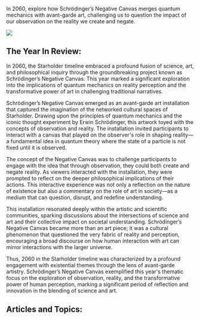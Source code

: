 In 2060, explore how Schrödinger’s Negative Canvas merges quantum mechanics with avant-garde art, challenging us to question the impact of our observation on the reality we create and negate.

![](logoreference.png)

## The Year In Review:

In 2060, the Starholder timeline embraced a profound fusion of science, art, and philosophical inquiry through the groundbreaking project known as Schrödinger’s Negative Canvas. This year marked a significant exploration into the implications of quantum mechanics on reality perception and the transformative power of art in challenging traditional narratives.

Schrödinger’s Negative Canvas emerged as an avant-garde art installation that captured the imagination of the networked cultural spaces of Starholder. Drawing upon the principles of quantum mechanics and the iconic thought experiment by Erwin Schrödinger, this artwork toyed with the concepts of observation and reality. The installation invited participants to interact with a canvas that played on the observer's role in shaping reality—a fundamental idea in quantum theory where the state of a particle is not fixed until it is observed.

The concept of the Negative Canvas was to challenge participants to engage with the idea that through observation, they could both create and negate reality. As viewers interacted with the installation, they were prompted to reflect on the deeper philosophical implications of their actions. This interactive experience was not only a reflection on the nature of existence but also a commentary on the role of art in society—as a medium that can question, disrupt, and redefine understanding.

This installation resonated deeply within the artistic and scientific communities, sparking discussions about the intersections of science and art and their collective impact on societal understanding. Schrödinger’s Negative Canvas became more than an art piece; it was a cultural phenomenon that questioned the very fabric of reality and perception, encouraging a broad discourse on how human interaction with art can mirror interactions with the larger universe.

Thus, 2060 in the Starholder timeline was characterized by a profound engagement with existential themes through the lens of avant-garde artistry. Schrödinger’s Negative Canvas exemplified this year's thematic focus on the exploration of observation, reality, and the transformative power of human perception, marking a significant period of reflection and innovation in the blending of science and art.‍‍‍

## Articles and Topics:
